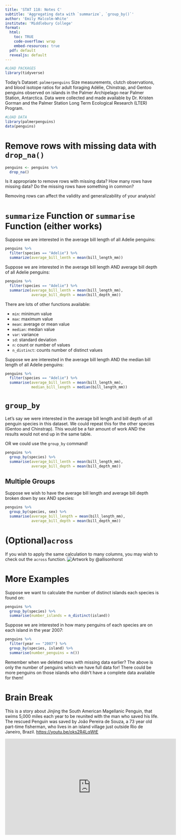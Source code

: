 ```yaml
---
title: 'STAT 118: Notes C'
subtitle: 'Aggregating data with `summarize`, `group_by()`'
author: 'Emily Malcolm-White'
institute: 'Middlebury College'
format:
  html: 
    toc: TRUE
    code-overflow: wrap
    embed-resources: true
  pdf: default
  revealjs: default
---
```


```r
#LOAD PACKAGES 
library(tidyverse)
```

Today's Dataset: `palmerpenguins` Size measurements, clutch observations, and blood isotope ratios for adult foraging Adélie, Chinstrap, and Gentoo penguins observed on islands in the Palmer Archipelago near Palmer Station, Antarctica. Data were collected and made available by Dr. Kristen Gorman and the Palmer Station Long Term Ecological Research (LTER) Program.

```r
#LOAD DATA 
library(palmerpenguins)
data(penguins)
```

# Remove rows with missing data with `drop_na()`

```r
penguins <- penguins %>%
  drop_na()
```

::: callout-warning
Is it appropriate to remove rows with missing data? How many rows have missing data? Do the missing rows have something in common?

Removing rows can affect the validity and generalizability of your analysis!
:::

# `summarize` Function or `summarise` Function (either works)

Suppose we are interested in the average bill length of all Adelie penguins:

```r
penguins %>%
  filter(species == "Adelie") %>%
  summarize(average_bill_lenth = mean(bill_length_mm))
```

Suppose we are interested in the average bill length AND average bill depth of all Adelie penguins:

```r
penguins %>%
  filter(species == "Adelie") %>%
  summarize(average_bill_lenth = mean(bill_length_mm), 
            average_bill_depth = mean(bill_depth_mm))
```

There are lots of other functions available:

-   `min`: minimum value
-   `max`: maximum value
-   `mean`: average or mean value
-   `median`: median value
-   `var`: variance
-   `sd`: standard deviation
-   `n`: count or number of values
-   `n_distinct`: counts number of distinct values

Suppose we are interested in the average bill length AND the median bill length of all Adelie penguins:

```r
penguins %>%
  filter(species == "Adelie") %>%
  summarise(average_bill_lenth = mean(bill_length_mm), 
            median_bill_length = median(bill_length_mm))
```

# `group_by`

Let's say we were interested in the average bill length and bill depth of all penguin species in this dataset. We could repeat this for the other species (Gentoo and Chinstrap). This would be a fair amount of work AND the results would not end up in the same table.

OR we could use the `group_by` command!

```r
penguins %>%
  group_by(species) %>%
  summarise(average_bill_lenth = mean(bill_length_mm), 
            average_bill_depth = mean(bill_depth_mm))
```

## Multiple Groups

Suppose we wish to have the average bill length and average bill depth broken down by sex AND species:

```r
penguins %>%
  group_by(species, sex) %>%
  summarise(average_bill_length = mean(bill_length_mm), 
            average_bill_depth = mean(bill_depth_mm))
```

# (Optional)`across`

If you wish to apply the same calculation to many columns, you may wish to check out the `across` function.
![Artwork by @allisonhorst](https://cdn.myportfolio.com/45214904-6a61-4e23-98d6-b140f8654a40/2471e3f8-348e-470c-a162-3eea0606ff96_rw_1920.png?h=1caf8d5f3d25792fbaf296a1e62b670a)

# More Examples

Suppose we want to calculate the number of distinct islands each species is found on:

```r
penguins %>%
  group_by(species) %>%
  summarise(number_islands = n_distinct(island))
```

Suppose we are interested in how many penguins of each species are on each island in the year 2007:

```r
penguins %>% 
  filter(year == "2007") %>%
  group_by(species, island) %>%
  summarise(number_penguins = n())
```

::: callout-warning
Remember when we deleted rows with missing data earlier? The above is only the number of penguins which we have full data for! There could be more penguins on those islands who didn't have a complete data available for them!
:::


# Brain Break

This is a story about Jinjing the South American Magellanic Penguin, that swims 5,000 miles each year to be reunited with the man who saved his life. The rescued Penguin was saved by João Pereira de Souza, a 73 year old part-time fisherman, who lives in an island village just outside Rio de Janeiro, Brazil. <https://youtu.be/oks2R4LqWtE>

<iframe width="560" height="315" src="https://www.youtube.com/embed/oks2R4LqWtE" title="YouTube video player" frameborder="0" allow="accelerometer; autoplay; clipboard-write; encrypted-media; gyroscope; picture-in-picture; web-share" allowfullscreen>

</iframe>
